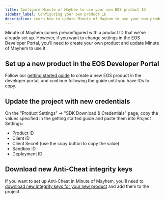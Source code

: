 ```yaml
---
title: Configure Minute of Mayhem to use your own EOS product ID
sidebar_label: Configuring your own product ID
description: Learn how to update Minute of Mayhem to use your own product on the Epic Online Services backend.
---
```


Minute of Mayhem comes preconfigured with a product ID that we've already set up. However, if you want to change settings in the EOS Developer Portal, you'll need to create your own product and update Minute of Mayhem to use it.

## Set up a new product in the EOS Developer Portal

Follow our [getting started guide](../../setup/index.mdx#create-a-product-in-the-epic-games-developer-portal) to create a new EOS product in the developer portal, and continue following the guide until you have IDs to copy.

## Update the project with new credentials

On the "Product Settings" -> "SDK Download & Credentials" page, copy the values specified in the getting started guide and paste them into Project Settings:

- Product ID
- Client ID
- Client Secret (use the copy button to copy the value)
- Sandbox ID
- Deployment ID

## Download new Anti-Cheat integrity keys

If you want to set up Anti-Cheat in Minute of Mayhem, you'll need to [download new integrity keys for your new product](../../setup/networking/anticheat.mdx) and add them to the project.
